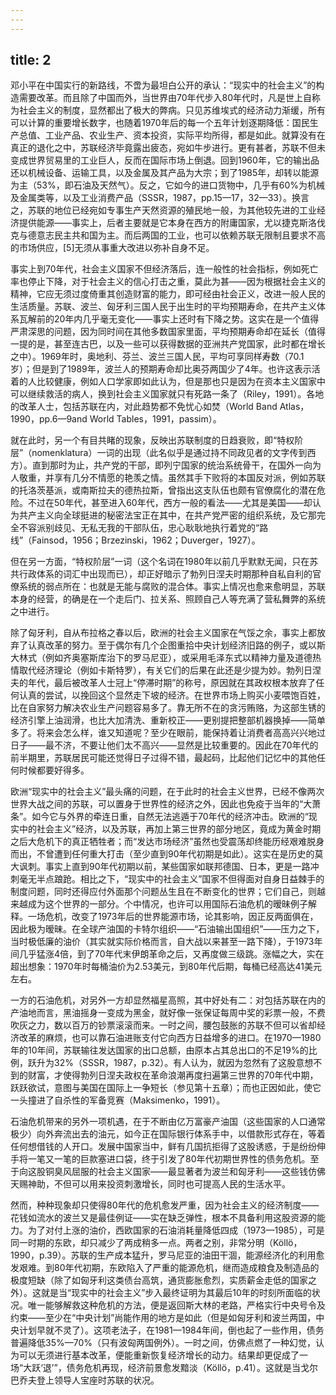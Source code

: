 ```yaml
---
---
---
```

title: 2
---




邓小平在中国实行的新路线，不啻为最坦白公开的承认：“现实中的社会主义”的构造需要改革。而且除了中国而外，当世界由70年代步入80年代时，凡是世上自称为社会主义的制度，显然都出了极大的弊病。只见苏维埃式的经济动力渐缓，所有可以计算的重要增长数字，也随着1970年后的每一个五年计划逐期降低：国民生产总值、工业产品、农业生产、资本投资，实际平均所得，都是如此。就算没有在真正的退化之中，苏联经济毕竟露出疲态，宛如牛步进行。更有甚者，苏联不但未变成世界贸易里的工业巨人，反而在国际市场上倒退。回到1960年，它的输出品还以机械设备、运输工具，以及金属及其产品为大宗；到了1985年，却转以能源为主（53%，即石油及天然气）。反之，它如今的进口货物中，几乎有60%为机械及金属类等，以及工业消费产品（SSSR，1987，pp.15—17，32—33）。换言之，苏联的地位已经宛如专事生产天然资源的殖民地一般，为其他较先进的工业经济提供能源——事实上，后者主要就是它本身在西方的附庸国家，尤以捷克斯洛伐克与德意志民主共和国为主。而后两国的工业，也可以依赖苏联无限制且要求不高的市场供应，[5]无须从事重大改进以弥补自身不足。

事实上到70年代，社会主义国家不但经济落后，连一般性的社会指标，例如死亡率也停止下降，对于社会主义的信心打击之重，莫此为甚——因为根据社会主义的精神，它应无须过度倚重其创造财富的能力，即可经由社会正义，改进一般人民的生活质量。苏联、波兰、匈牙利三国人民于出生时的平均预期寿命，在共产主义体系瓦解前的20年内几乎毫无变化——事实上还时有下降之势。这实在是一个值得严肃深思的问题，因为同时间在其他多数国家里面，平均预期寿命却在延长（值得一提的是，甚至连古巴，以及一些可以获得数据的亚洲共产党国家，此时都在增长之中）。1969年时，奥地利、芬兰、波兰三国人民，平均可享同样寿数（70.1岁）；但是到了1989年，波兰人的预期寿命却比奥芬两国少了4年。也许这表示活着的人比较健康，例如人口学家即如此认为，但是那也只是因为在资本主义国家中可以继续救活的病人，换到社会主义国家就只有死路一条了（Riley，1991）。各地的改革人士，包括苏联在内，对此趋势都不免忧心如焚（World Band Atlas，1990，pp.6—9and World Tables，1991，passim）。

就在此时，另一个有目共睹的现象，反映出苏联制度的日趋衰败，即“特权阶层”（nomenklatura）一词的出现（此名似乎是通过持不同政见者的文字传到西方）。直到那时为止，共产党的干部，即列宁国家的统治系统骨干，在国外一向为人敬重，并享有几分不情愿的艳羡之情。虽然其手下败将的本国反对派，例如苏联的托洛茨基派，或南斯拉夫的德热拉斯，曾指出这支队伍也颇有官僚腐化的潜在危险。不过在50年代，甚至进入60年代，西方一般的看法——尤其是美国——却认为共产主义向全球挺进的秘密法宝正在其中，在共产党严密的组织系统，及它那完全不容派别歧见、无私无我的干部队伍，忠心耿耿地执行着党的“路线”（Fainsod，1956；Brzezinski，1962；Duverger，1927）。

但在另一方面，“特权阶层”一词（这个名词在1980年以前几乎默默无闻，只在苏共行政体系的词汇中出现而已），却正好暗示了勃列日涅夫时期那种自私自利的官僚系统的弱点所在：也就是无能与腐败的混合体。事实上情况也愈来愈明显，苏联本身的经营，的确是在一个走后门、拉关系、照顾自己人等充满了营私舞弊的系统之中进行。

除了匈牙利，自从布拉格之春以后，欧洲的社会主义国家在气馁之余，事实上都放弃了认真改革的努力。至于偶尔有几个企图重拾中央计划经济旧路的例子，或以斯大林式（例如齐奥塞斯库治下的罗马尼亚），或采用毛泽东式以精神力量及道德热情取代经济理论（例如卡斯特罗），有关它们的后果在此还是少提为妙。勃列日涅夫的年代，最后被改革人士冠上“停滞时期”的称号，原因就在其政权根本放弃了任何认真的尝试，以挽回这个显然走下坡的经济。在世界市场上购买小麦喂饱百姓，比在自家努力解决农业生产问题容易多了。靠无所不在的贪污贿赂，为这部生锈的经济引擎上油润滑，也比大加清洗、重新校正——更别提把整部机器换掉——简单多了。将来会怎么样，谁又知道呢？至少在眼前，能保持着让消费者高高兴兴地过日子——最不济，不要让他们太不高兴——显然是比较重要的。因此在70年代的前半期里，苏联居民可能还觉得日子过得不错，最起码，比起他们记忆中的其他任何时候都要好得多。

欧洲“现实中的社会主义”最头痛的问题，在于此时的社会主义世界，已经不像两次世界大战之间的苏联，可以置身于世界性的经济之外，因此也免疫于当年的“大萧条”。如今它与外界的牵连日重，自然无法逃遁于70年代的经济冲击。欧洲的“现实中的社会主义”经济，以及苏联，再加上第三世界的部分地区，竟成为黄金时期之后大危机下的真正牺牲者；而“发达市场经济”虽然也受震荡却终能历经艰难脱身而出，不曾遭到任何重大打击（至少直到90年代初期是如此）。这实在是历史的莫大讽刺。事实上直到90年代初期以前，某些国家如联邦德国、日本，更是一路冲刺毫无半点踉跄。相比之下，“现实中的社会主义”国家不但得面对自身日益棘手的制度问题，同时还得应付外面那个问题丛生且在不断变化的世界；它们自己，则越来越成为这个世界的一部分。个中情况，也许可以用国际石油危机的暧昧例子解释。一场危机，改变了1973年后的世界能源市场，论其影响，因正反两面俱在，因此极为暧昧。在全球产油国的卡特尔组织——“石油输出国组织”——压力之下，当时极低廉的油价（其实就实际价格而言，自大战以来甚至一路下降），于1973年间几乎猛涨4倍，到了70年代末伊朗革命之后，又再度做三级跳。涨幅之大，实在超出想象：1970年时每桶油价为2.53美元，到80年代后期，每桶已经高达41美元左右。

一方的石油危机，对另外一方却显然福星高照，其中好处有二：对包括苏联在内的产油地而言，黑油摇身一变成为黑金，就好像一张保证每周中奖的彩票一般，不费吹灰之力，数以百万的钞票滚滚而来。一时之间，腰包鼓胀的苏联不但可以省却经济改革的麻烦，也可以靠石油进账支付它向西方日益增多的进口。在1970—1980年的10年间，苏联输往发达国家的出口总额，由原本占其总出口的不足19%的比例，跃升为32%（SSSR，1987，p.32）。有人认为，就因为忽然有了这股意想不到的财富，才使得勃列日涅夫政权在革命浪潮再度扫遍第三世界的70年代中期，跃跃欲试，意图与美国在国际上一争短长（参见第十五章）；而也正因如此，使它一头撞进了自杀性的军备竞赛（Maksimenko，1991）。

石油危机带来的另外一项机遇，在于不断由亿万富豪产油国（这些国家的人口通常极少）向外奔流出去的油元，如今正在国际银行体系手中，以借款形式存在，等着任何想借钱的人开口。发展中国家当中，鲜有几国抗拒得了这股诱惑，于是纷纷伸手将一笔又一笔的巨款塞进口袋，终于引发了80年代初期世界性的债务危机。至于向这股铜臭风屈服的社会主义国家——最显著者为波兰和匈牙利——这些钱仿佛天赐神助，不但可以用来投资刺激增长，同时也可提高人民的生活水平。

然而，种种现象却只使得80年代的危机愈发严重，因为社会主义的经济制度——花钱如流水的波兰又是最佳例证——实在缺乏弹性，根本不具备利用这股资源的能力。为了对付上涨的油价，西欧国家的石油消耗量降低四成（1973—1985），可是同一时期的东欧，却只减少了两成稍多一点。两者之别，非常分明（Köllö，1990，p.39）。苏联的生产成本猛升，罗马尼亚的油田干涸，能源经济化的利用愈发艰难。到80年代初期，东欧陷入了严重的能源危机，继而造成粮食及制造品的极度短缺（除了如匈牙利这类债台高筑，通货膨胀愈烈，实质薪金走低的国家之外）。这就是当“现实中的社会主义”步入最终证明为其最后10年的时刻所面临的状况。唯一能够解救这种危机的方法，便是返回斯大林的老路，严格实行中央号令及约束——至少在“中央计划”尚能作用的地方是如此（但是如匈牙利和波兰两国，中央计划早就不灵了）。这项老法子，在1981—1984年间，倒也起了一些作用，债务普遍降低35%—70%（只有波匈两国例外）。一时之间，仿佛点燃了一种幻觉，认为可以无须进行基本改革，便能重新恢复经济增长的动力。结果却更促成了一场“大跃‘退’”，债务危机再现，经济前景愈发黯淡（Köllö，p.41）。这就是当戈尔巴乔夫登上领导人宝座时苏联的状况。